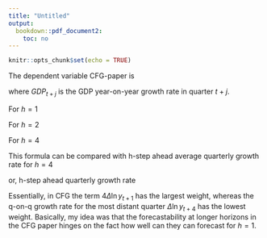 ```yaml
---
title: "Untitled"
output: 
  bookdown::pdf_document2:
    toc: no
---
```


```r
knitr::opts_chunk$set(echo = TRUE)
```


The dependent variable CFG-paper is

\begin{align}
\frac{1}{h}\sum_{j=1}^{j=h} \ln (1 + GDP_{t+j})
\end{align}

where $GDP_{t+j}$ is the GDP year-on-year growth rate in quarter $t+j$.

For $h=1$

\begin{align}
\ln (1 + GDP_{t+1}) & = \ln \left(1 + \frac{y_{t+1} - y_{t-3}}{y_{t-3}}\right) = \\
&= \ln \left(1 + \frac{y_{t+1}}{y_{t-3}-1} \right) = \ln \left(\frac{y_{t+1}}{y_{t-3}} \right) = \\
&= \ln y_{t+1} - \ln y_{t-3} = \\
&= \ln y_{t+1} - \ln y_{t} + \ln y_{t} - \ln y_{t-1} + \ln y_{t-1}  - \ln y_{t-2} + \ln y_{t-2} - \ln y_{t-3} = \\
&= (\ln y_{t+1} - \ln y_{t}) + (\ln y_{t} - \ln y_{t-1}) + (\ln y_{t-1}  - \ln y_{t-2}) + (\ln y_{t-2} - \ln y_{t-3}) = \\
&= \Delta \ln y_{t+1} + \Delta \ln y_{t} + \Delta \ln y_{t-1} + \Delta \ln y_{t-2}
\end{align}


For $h=2$

\begin{align}
&\frac{1}{2}( \ln (1 + GDP_{t+2}) + \ln (1 + GDP_{t+1}) ) = \\
&= \frac{1}{2}( \Delta \ln y_{t+2} + \Delta \ln y_{t+1} + \Delta \ln y_{t} + \Delta \ln y_{t-1} +  \Delta \ln y_{t+1} + \Delta \ln y_{t} + \Delta \ln y_{t-1} + \Delta \ln y_{t-2}) =\\
&= \frac{1}{2}( \Delta \ln y_{t+2} + 2\Delta \ln y_{t+1} + 2\Delta \ln y_{t} + 2\Delta \ln y_{t-1} + \Delta \ln y_{t-2}) 
\end{align}


For $h=4$

\begin{align}
&\frac{1}{4}( \ln (1 + GDP_{t+4}) + \ln (1 + GDP_{t+3}) +  \ln (1 + GDP_{t+2}) + \ln (1 + GDP_{t+1})) = \\
&= \frac{1}{4}(
     \Delta \ln y_{t+4} + \Delta \ln y_{t+3} + \Delta \ln y_{t+2} + \Delta \ln y_{t+1} + \\ 
   &+\Delta \ln y_{t+3} + \Delta \ln y_{t+2} + \Delta \ln y_{t+1} + \Delta \ln y_{t} +\\
   &+\Delta \ln y_{t+2} + \Delta \ln y_{t+1} + \Delta \ln y_{t} + \Delta \ln y_{t-1} + \\
   &+\Delta \ln y_{t+1} + \Delta \ln y_{t} + \Delta \ln y_{t-1} + \Delta \ln y_{t-2} + ) =\\
&= \frac{1}{4}( \Delta \ln y_{t+4} +2 \Delta \ln y_{t+3} + 3\Delta \ln y_{t+2} + 4\Delta \ln y_{t+1} + 3\Delta \ln y_{t} + 2\Delta \ln y_{t-1} + \Delta \ln y_{t-2}) 
\end{align}

This formula can be compared with h-step ahead average quarterly growth rate for $h=4$

\begin{align}
&\frac{1}{4}( \ln (1 + GDP_{t+4})) = \\
&= \frac{1}{4}(
     \Delta \ln y_{t+4} + \Delta \ln y_{t+3} + \Delta \ln y_{t+2} + \Delta \ln y_{t+1})
\end{align}

or, h-step ahead quarterly growth rate

\begin{align}
     \Delta \ln y_{t+4} 
\end{align}

Essentially, in CFG the term $4\Delta \ln y_{t+1}$ has the largest weight, whereas the q-on-q growth rate for the most distant quarter $\Delta \ln y_{t+4}$ has the lowest weight. Basically, my idea was that the forecastability at longer horizons in the CFG paper hinges on the fact how well can they can forecast for $h=1$. 